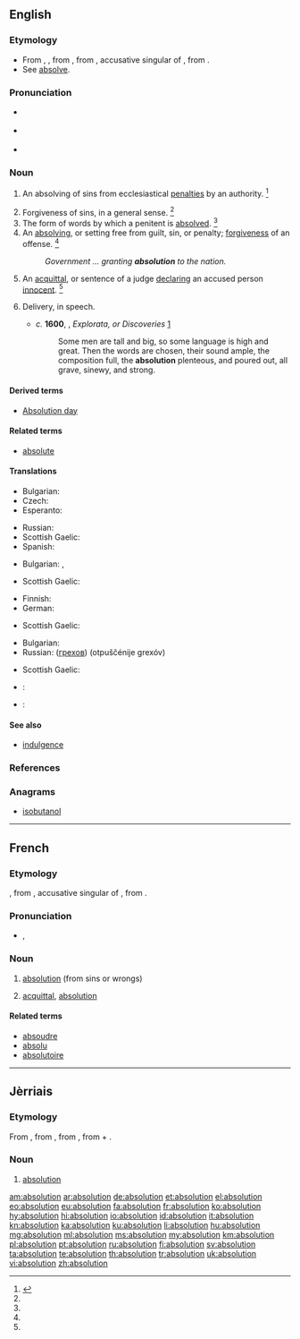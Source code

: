 {{also|Absolution}}
==English==

===Etymology===
* From {{etyl|enm|en}} {{term|absolucion|lang=enm}}, {{term|absolucioun|lang=enm}}, from {{etyl|fro|en}} {{term|absolution|lang=fro}}, from {{etyl|la|en}} {{term|absolutionem|absolūtiōnem|lang=la}}, accusative singular of {{term|absolutio|absolūtiō|acquittal|lang=la}}, from {{term|absolvo|absolvō|absolve|lang=la}}.
* See [[absolve]].

===Pronunciation===
* {{a|RP}} {{IPA|/æb.səˈluː.ʃn̩/}}
* {{a|US}} {{IPA|/ˌæb.səˈlu.ʃn̩/|/ˌæb.səˈlju.ʃn̩/}}
* {{rhymes|uːʃən}}

===Noun===
{{en-noun}}

# {{context|ecclesiastical}} An absolving of sins from ecclesiastical [[penalty|penalties]] by an authority. {{defdate|First attested around 1150 to 1350.}}<ref name=SOED>{{reference-book|last =|first =|authorlink =|coauthors =|editor =Brown, Lesley|others =|title = The Shorter Oxford English Dictionary|origdate =|origyear = 1933|origmonth =|url =|format =|accessdate =|accessyear =|accessmonth =|edition = 5th|date =|year =2003|month =|publisher =Oxford University Press|location =Oxford, UK|language =|id =|doi =|isbn =978-0-19-860575-7|lccn =|ol =|pages =9|chapter =|chapterurl =|quote =}}</ref>
# Forgiveness of sins, in a general sense. {{defdate|First attested around 1150 to 1350.}}<ref name=SOED/>
# The form of words by which a penitent is [[absolved]]. {{defdate|First attested around 1350 to 1470.}}<ref name=SOED/>
# An [[absolve|absolving]], or setting free from guilt, sin, or penalty; [[forgiven]]ess of an offense. {{defdate|First attested around 1350 to 1470.}}<ref name=SOED/>
#: ''Government ... granting '''absolution''' to the nation.''
# {{context|civil|_|legal|obsolete}} An [[acquittal]], or sentence of a judge [[declare|declaring]] an accused person [[innocent]]. {{defdate|First attested in the early 17<sup>th</sup> century.}}<ref name=SOED/>
# {{rfv-sense}} {{context|obsolete}} Delivery, in speech.
#* ''c.'' '''1600''', {{w|Ben Jonson}}, ''Explorata, or Discoveries'' [http://books.google.com/books?pg=PA202&dq=absolution+%22ben+jonson%22&ei=uFzcUJu4GYqy0AHCj4GICQ&id=ZeQVAAAAYAAJ#v=onepage&q=absolution%20%22ben%20jonson%22&f=false]
#*: Some men are tall and big, so some language is high and great. Then the words are chosen, their sound ample, the composition full, the '''absolution''' plenteous, and poured out, all grave, sinewy, and strong.

====Derived terms====
* [[Absolution day]]

====Related terms====
* [[absolute]]

====Translations====
{{trans-top|absolving or setting free from guilt, sin or penalty; forgiveness of an offense}}
* Bulgarian: {{t+|bg|опрощение}}
* Czech: {{t|cs|rozhřešení|n}}
* Esperanto: {{t-|eo|absolvo}}
{{trans-mid}}
* Russian: {{t+|ru|прощение|n|tr=proščénije}}
* Scottish Gaelic: {{t-|gd|saoradh|m}}
* Spanish: {{t+|es|absolución|f}}
{{trans-bottom}}

{{trans-top|acquittal, or sentence of a judge declaring an accused person innocent}}
* Bulgarian: {{t-|bg|оправдаване}}, {{t-SOP|bg|освобождаване от отговорност}}
{{trans-mid}}
* Scottish Gaelic: {{t-|gd|saoradh|m}}
{{trans-bottom}}

{{trans-top|exercise of priestly jurisdiction in the sacrament of penance, by which Catholics believe the sins of the truly penitent are forgiven}}
* Finnish: {{t+|fi|synninpäästö}}
* German: {{t+|de|Absolution|f}}
{{trans-mid}}
* Scottish Gaelic: {{t-|gd|saoradh|m}}
{{trans-bottom}}

{{trans-top|absolving from ecclesiastical penalties}}
* Bulgarian: {{t+|bg|опрощение}}
* Russian: {{t+|ru|отпущение|n}} ([[грех|грехов]]) (otpuščénije grexóv)
{{trans-mid}}
* Scottish Gaelic: {{t-|gd|saoradh|m}}
{{trans-bottom}}

{{trans-top|form of words by which a penitent is absolved}}
{{trans-mid}}
{{trans-bottom}}

{{trans-top|delivery, in speech}}
{{trans-mid}}
{{trans-bottom}}

{{checktrans-top}}
* {{ttbc|roa-jer}}: {{tø|roa-jer|absolution|f}}
{{trans-mid}}
* {{ttbc|nov}}: {{tø|nov|absolutione}}
{{trans-bottom}}

====See also====
* [[indulgence]]

===References===
<references/>

===Anagrams===
* [[isobutanol#English|isobutanol]]

----

==French==

===Etymology===
{{etyl|fro|fr}}, from {{etyl|la|fr}} {{term|absolutionem|absolūtiōnem|lang=la}}, accusative singular of {{term|absolutio|absolūtiō|acquittal|lang=la}}, from {{term|absolvo|absolvō|absolve|lang=la}}.

===Pronunciation===
* {{IPA|/absɔlysjɔ̃/|lang=fr}}, {{X-SAMPA|/absOlysjO~/}}

===Noun===
{{fr-noun|f}}

# [[#English|absolution]] (from sins or wrongs)
# {{context|legal|lang=fr}} [[acquittal]], [[#English|absolution]]

====Related terms====
* [[absoudre]]
* [[absolu]]
* [[absolutoire]]

----

==Jèrriais==

===Etymology===
From {{etyl|fro|roa-jer}} {{term|absolution|lang=fro}}, from {{etyl|la|roa-jer}} {{term|absolutio|absolūtiō, absolūtiōnem|acquittal|lang=la}}, from {{term|absolvo|absolvō, absolvere|absolve, acquit|lang=la}}, from {{term|ab||from, away from|lang=la}} + {{term|solvo|solvō, solvere|release, loosen, dissolve, take apart|lang=la}}.

===Noun===
{{roa-jer-noun|f}}

# [[#English|absolution]]

[[am:absolution]]
[[ar:absolution]]
[[de:absolution]]
[[et:absolution]]
[[el:absolution]]
[[eo:absolution]]
[[eu:absolution]]
[[fa:absolution]]
[[fr:absolution]]
[[ko:absolution]]
[[hy:absolution]]
[[hi:absolution]]
[[io:absolution]]
[[id:absolution]]
[[it:absolution]]
[[kn:absolution]]
[[ka:absolution]]
[[ku:absolution]]
[[li:absolution]]
[[hu:absolution]]
[[mg:absolution]]
[[ml:absolution]]
[[ms:absolution]]
[[my:absolution]]
[[km:absolution]]
[[pl:absolution]]
[[pt:absolution]]
[[ru:absolution]]
[[fi:absolution]]
[[sv:absolution]]
[[ta:absolution]]
[[te:absolution]]
[[th:absolution]]
[[tr:absolution]]
[[uk:absolution]]
[[vi:absolution]]
[[zh:absolution]]
